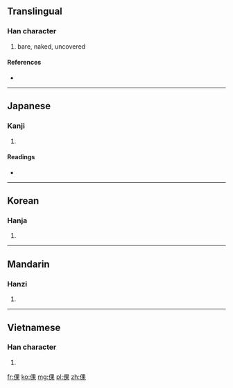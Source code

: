 ==Translingual==

===Han character===
{{Han char|rn=9|rad=人|as=08|sn=10|four=|canj=人田木 (OWD)}}

# bare, naked, uncovered

====References====
* {{Han ref|kx=0109.070|dkj=00797|dj=0232.050|hdz=10177.030|uh=502E|ud=20526}}

----

==Japanese==

===Kanji===
{{ja-kanji|grade=|rs=人08}}

# {{defn|Japanese|sort=人08}}

====Readings====
* {{ja-readings|on=[[ら]] (ra), [[か]] (ka), [[げ]] (ge)|kun=[[はだか]] (hadaka), [[せまい]] (semai), [[かたぬぐ]] (katanugu), [[すはだ]] (suhada)}}

----

==Korean==

===Hanja===
{{ko-hanja|hangeul=라|rv=ra|mr=ra}}

# {{defn|Korean|sort=人08}}

----

==Mandarin==

===Hanzi===
{{cmn-hanzi|pin=[[lèng]] ([[leng4]]), [[líng]] ([[ling2]]), [[luǒ]] ([[luo3]])|wg=leng<sup>4</sup>, ling<sup>2</sup>, lo<sup>3</sup>}}

# {{defn|Mandarin|sort=人08}}

----

==Vietnamese==

===Han character===
{{vi-hantu|[[khoả]]|rs=人08}}

# {{defn|Vietnamese|sort=人08}}

[[fr:倮]]
[[ko:倮]]
[[mg:倮]]
[[pl:倮]]
[[zh:倮]]